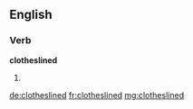 ==English==

===Verb===
'''clotheslined'''

# {{en-past of|clothesline}}

[[de:clotheslined]]
[[fr:clotheslined]]
[[mg:clotheslined]]
